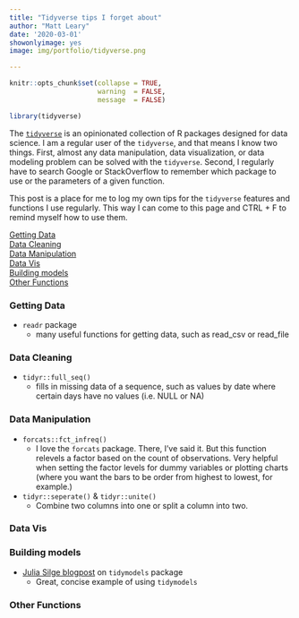 ```yaml
---
title: "Tidyverse tips I forget about"
author: "Matt Leary"
date: '2020-03-01'
showonlyimage: yes
image: img/portfolio/tidyverse.png

---
```


```r
knitr::opts_chunk$set(collapse = TRUE,
                      warning  = FALSE,
                      message  = FALSE)

library(tidyverse)

```

The [`tidyverse`](https://www.tidyverse.org) is an opinionated collection of R packages designed for data science.   I am a regular user of the `tidyverse`, and that means I know two things. First, almost any data manipulation, data visualization, or data modeling problem can be solved with the `tidyverse`.  Second, I regularly have to search Google or StackOverflow to remember which package to use or the parameters of a given function.

This post is a place for me to log my own tips for the `tidyverse` features and functions I use regularly. This way I can come to this page and CTRL + F to remind myself how to use them.

[Getting Data](#getting_data)  
[Data Cleaning](#data_prep)  
[Data Manipulation](#data_manipulation)  
[Data Vis](#data_vis)  
[Building models](#building_models)  
[Other Functions](#other_functions)  


### <a id="getting_data"></a>Getting Data

* `readr` package
  * many useful functions for getting data, such as read_csv or read_file


### <a id="data_cleaning"></a>Data Cleaning

* `tidyr::full_seq()`
  * fills in missing data of a sequence, such as values by date where certain days have no values (i.e. NULL or NA)


### <a id="data_manipulation"></a>Data Manipulation

* `forcats::fct_infreq()`
  * I love the `forcats` package.  There, I've said it. But this function relevels a factor based on the count of observations.  Very helpful when setting the factor levels for dummy variables or plotting charts (where you want the bars to be order from highest to lowest, for example.)  
  
* `tidyr::seperate()` & `tidyr::unite()`
  * Combine two columns into one or split a column into two.


### <a id="data_vis"></a>Data Vis


### <a id="building_models"></a>Building models

* [Julia Silge blogpost](https://juliasilge.com/blog/tuition-resampling) on `tidymodels` package
  * Great, concise example of using `tidymodels`
  
  
### <a id="other_functions"></a>Other Functions
